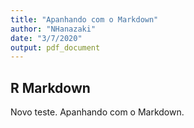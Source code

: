 ```yaml
---
title: "Apanhando com o Markdown"
author: "NHanazaki"
date: "3/7/2020"
output: pdf_document
---
```



## R Markdown
Novo teste. Apanhando com o Markdown.